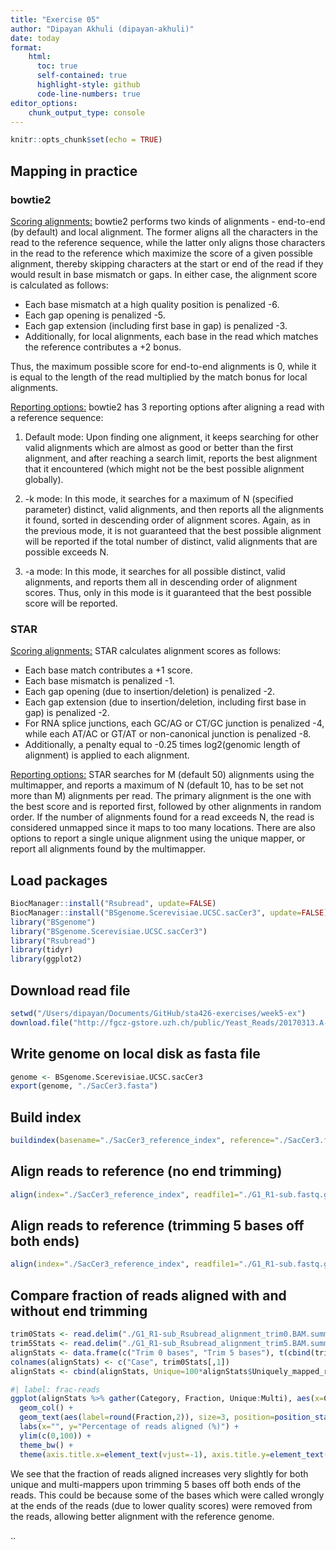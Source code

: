 ```yaml
---
title: "Exercise 05"
author: "Dipayan Akhuli (dipayan-akhuli)"
date: today
format: 
    html:
      toc: true
      self-contained: true
      highlight-style: github
      code-line-numbers: true
editor_options: 
    chunk_output_type: console
---
```


```r
knitr::opts_chunk$set(echo = TRUE)
```

## Mapping in practice

### bowtie2

[Scoring alignments:]{.underline} bowtie2 performs two kinds of alignments - end-to-end (by default) and local alignment. The former aligns all the characters in the read to the reference sequence, while the latter only aligns those characters in the read to the reference which maximize the score of a given possible alignment, thereby skipping characters at the start or end of the read if they would result in base mismatch or gaps. In either case, the alignment score is calculated as follows:

-   Each base mismatch at a high quality position is penalized -6.
-   Each gap opening is penalized -5.
-   Each gap extension (including first base in gap) is penalized -3.
-   Additionally, for local alignments, each base in the read which matches the reference contributes a +2 bonus.

Thus, the maximum possible score for end-to-end alignments is 0, while it is equal to the length of the read multiplied by the match bonus for local alignments.

[Reporting options:]{.underline} bowtie2 has 3 reporting options after aligning a read with a reference sequence:

1.  Default mode: Upon finding one alignment, it keeps searching for other valid alignments which are almost as good or better than the first alignment, and after reaching a search limit, reports the best alignment that it encountered (which might not be the best possible alignment globally).

2.  -k mode: In this mode, it searches for a maximum of N (specified parameter) distinct, valid alignments, and then reports all the alignments it found, sorted in descending order of alignment scores. Again, as in the previous mode, it is not guaranteed that the best possible alignment will be reported if the total number of distinct, valid alignments that are possible exceeds N.

3.  -a mode: In this mode, it searches for all possible distinct, valid alignments, and reports them all in descending order of alignment scores. Thus, only in this mode is it guaranteed that the best possible score will be reported.

### STAR

[Scoring alignments:]{.underline} STAR calculates alignment scores as follows:

-   Each base match contributes a +1 score.
-   Each base mismatch is penalized -1.
-   Each gap opening (due to insertion/deletion) is penalized -2.
-   Each gap extension (due to insertion/deletion, including first base in gap) is penalized -2.
-   For RNA splice junctions, each GC/AG or CT/GC junction is penalized -4, while each AT/AC or GT/AT or non-canonical junction is penalized -8.
-   Additionally, a penalty equal to -0.25 times log2(genomic length of alignment) is applied to each alignment.

[Reporting options:]{.underline} STAR searches for M (default 50) alignments using the multimapper, and reports a maximum of N (default 10, has to be set not more than M) alignments per read. The primary alignment is the one with the best score and is reported first, followed by other alignments in random order. If the number of alignments found for a read exceeds N, the read is considered unmapped since it maps to too many locations. There are also options to report a single unique alignment using the unique mapper, or report all alignments found by the multimapper.

## Load packages

```r
BiocManager::install("Rsubread", update=FALSE)
BiocManager::install("BSgenome.Scerevisiae.UCSC.sacCer3", update=FALSE)
library("BSgenome")
library("BSgenome.Scerevisiae.UCSC.sacCer3")
library("Rsubread")
library(tidyr)
library(ggplot2)
```

## Download read file

```r
setwd("/Users/dipayan/Documents/GitHub/sta426-exercises/week5-ex")
download.file("http://fgcz-gstore.uzh.ch/public/Yeast_Reads/20170313.A-G1_R1-sub.fastq.gz", "G1_R1-sub.fastq.gz")
```

## Write genome on local disk as fasta file

```r
genome <- BSgenome.Scerevisiae.UCSC.sacCer3
export(genome, "./SacCer3.fasta")
```

## Build index

```r
buildindex(basename="./SacCer3_reference_index", reference="./SacCer3.fasta", indexSplit=TRUE, memory=2000)
```

## Align reads to reference (no end trimming)

```r
align(index="./SacCer3_reference_index", readfile1="./G1_R1-sub.fastq.gz", output_file="./G1_R1-sub_Rsubread_alignment_trim0.BAM", nthreads=4)
```

## Align reads to reference (trimming 5 bases off both ends)

```r
align(index="./SacCer3_reference_index", readfile1="./G1_R1-sub.fastq.gz", output_file="./G1_R1-sub_Rsubread_alignment_trim5.BAM", nthreads=4, nTrim5=5, nTrim3=5)
```

## Compare fraction of reads aligned with and without end trimming

```r
trim0Stats <- read.delim("./G1_R1-sub_Rsubread_alignment_trim0.BAM.summary", header=FALSE, sep="\t")
trim5Stats <- read.delim("./G1_R1-sub_Rsubread_alignment_trim5.BAM.summary", header=FALSE, sep="\t")
alignStats <- data.frame(c("Trim 0 bases", "Trim 5 bases"), t(cbind(trim0Stats[,2], trim5Stats[,2])))
colnames(alignStats) <- c("Case", trim0Stats[,1])
alignStats <- cbind(alignStats, Unique=100*alignStats$Uniquely_mapped_reads/alignStats$Total_reads, Multi=100*alignStats$Multi_mapping_reads/alignStats$Total_reads)

#| label: frac-reads
ggplot(alignStats %>% gather(Category, Fraction, Unique:Multi), aes(x=Case, y=Fraction, fill=Category)) + 
  geom_col() +
  geom_text(aes(label=round(Fraction,2)), size=3, position=position_stack(vjust=0.5)) +
  labs(x="", y="Percentage of reads aligned (%)") +
  ylim(c(0,100)) +
  theme_bw() +
  theme(axis.title.x=element_text(vjust=-1), axis.title.y=element_text(vjust=+3), panel.border=element_blank(), axis.line=element_line(color="black", linewidth=0.5, lineend="square"))

```

We see that the fraction of reads aligned increases very slightly for both unique and multi-mappers upon trimming 5 bases off both ends of the reads. This could be because some of the bases which were called wrongly at the ends of the reads (due to lower quality scores) were removed from the reads, allowing better alignment with the reference genome.

..
